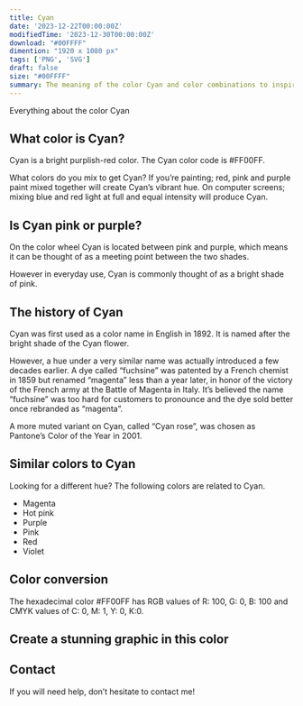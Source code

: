 ```yaml
---
title: Cyan
date: '2023-12-22T00:00:00Z'
modifiedTime: '2023-12-30T00:00:00Z'
download: "#00FFFF"
dimention: "1920 x 1080 px"
tags: ['PNG', 'SVG']
draft: false
size: "#00FFFF"
summary: The meaning of the color Cyan and color combinations to inspire your next design.
---
```


Everything about the color Cyan

## What color is Cyan?

Cyan is a bright purplish-red color. The Cyan color code is #FF00FF.

What colors do you mix to get Cyan? If you’re painting; red, pink and purple paint mixed together will create Cyan’s vibrant hue. On computer screens; mixing blue and red light at full and equal intensity will produce Cyan.

## Is Cyan pink or purple?

On the color wheel Cyan is located between pink and purple, which means it can be thought of as a meeting point between the two shades.

However in everyday use, Cyan is commonly thought of as a bright shade of pink.

## The history of Cyan

Cyan was first used as a color name in English in 1892. It is named after the bright shade of the Cyan flower.

However, a hue under a very similar name was actually introduced a few decades earlier. A dye called “fuchsine” was patented by a French chemist in 1859 but renamed “magenta” less than a year later, in honor of the victory of the French army at the Battle of Magenta in Italy. It’s believed the name “fuchsine” was too hard for customers to pronounce and the dye sold better once rebranded as “magenta”.

A more muted variant on Cyan, called “Cyan rose”, was chosen as Pantone’s Color of the Year in 2001.

## Similar colors to Cyan

Looking for a different hue? The following colors are related to Cyan.

- Magenta
- Hot pink
- Purple
- Pink
- Red
- Violet

## Color conversion

The hexadecimal color #FF00FF has RGB values of R: 100, G: 0, B: 100 and CMYK values of C: 0, M: 1, Y: 0, K:0.

<Table
  headers={['TYPES', 'VALUE', 'CSS']}
  rows={[
    ['HEX', 'ff00ff', 'ff00ff'],
    ['RGB DECIMAL', '255, 0, 255', 'rgb(255,0,255)'],
    ['CMYK', '0, 100, 0, 0', '-'],
    ['HSL', '300°, 100, 50', 'hsl(300°, 100%, 50%)']
  ]}
/>

## Create a stunning graphic in this color

## Contact

If you will need help, don’t hesitate to contact me!

